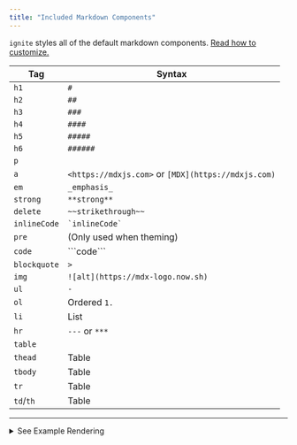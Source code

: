 ```yaml
---
title: "Included Markdown Components"
---
```


`ignite` styles all of the default markdown components. [Read how to customize.](../advanced-features/theming)

| Tag             | Syntax                                              |
| --------------- | --------------------------------------------------- |
| `h1`            | `#`                                                 |
| `h2`            | `##`                                                |
| `h3`            | `###`                                               |
| `h4`            | `####`                                              |
| `h5`            | `#####`                                             |
| `h6`            | `######`                                            |
| `p`             |                                                     |
| `a`             | `<https://mdxjs.com>` or `[MDX](https://mdxjs.com)` |
| `em`            | `_emphasis_`                                        |
| `strong`        | `**strong**`                                        |
| `delete`        | `~~strikethrough~~`                                 |
| `inlineCode`    | `` `inlineCode` ``                                  |
| `pre`           | (Only used when theming)                            |
| `code`          | \`\`\`code\`\`\`                                    |
| `blockquote`    | `>`                                                 |
| `img`           | `![alt](https://mdx-logo.now.sh)`                   |
| `ul`            | `-`                                                 |
| `ol`            | Ordered `1.`                                        |
| `li`            | List                                                |
| `hr`            | `---` or `***`                                      |
| `table`         |                                                     |
| `thead`         | Table                                               |
| `tbody`         | Table                                               |
| `tr`            | Table                                               |
| `td`/`th`       | Table                                               |

---

<details>
<summary>See Example Rendering</summary>

# Heading Level 1

## Heading Level 2

### Heading Level 3

#### Heading Level 4

##### Heading Level 5

###### Heading Level 6

This is a paragraph of text

[a link]()

_Emphasized text_

**Strong text**

~~Strikethrough text~~

`inline code`

```md
# A block of code
```

> A block quote

<div style={{maxWidth: 100}}>

![Image Alt Text](/logo.svg)

</div>

- An Example
- Of an unordered
- List

1. An Example
2. Of an ordered
3. List

---

| Title | Descriptions |
| ----- | ------------ |
| foo   | bar          |
</details>